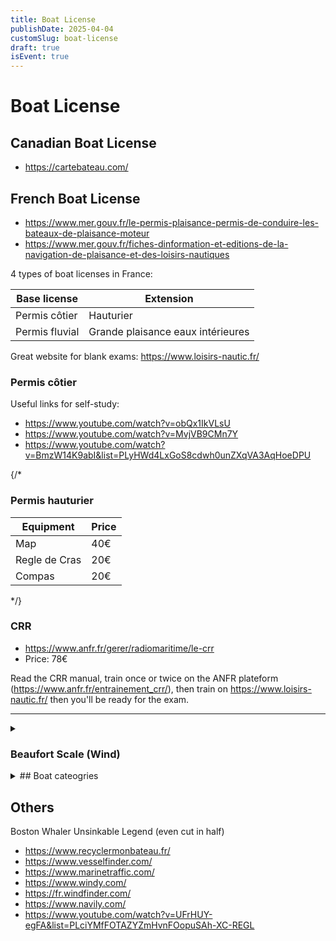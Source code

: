 ```yaml
---
title: Boat License
publishDate: 2025-04-04
customSlug: boat-license
draft: true
isEvent: true
---
```


# Boat License

## Canadian Boat License

- https://cartebateau.com/

## French Boat License

- https://www.mer.gouv.fr/le-permis-plaisance-permis-de-conduire-les-bateaux-de-plaisance-moteur
- https://www.mer.gouv.fr/fiches-dinformation-et-editions-de-la-navigation-de-plaisance-et-des-loisirs-nautiques

4 types of boat licenses in France:

| Base license   | Extension                         |
|----------------|-----------------------------------|
| Permis côtier  | Hauturier                         |
| Permis fluvial | Grande plaisance eaux intérieures |


Great website for blank exams: https://www.loisirs-nautic.fr/

### Permis côtier

Useful links for self-study:

- https://www.youtube.com/watch?v=obQx1IkVLsU
- https://www.youtube.com/watch?v=MvjVB9CMn7Y
- https://www.youtube.com/watch?v=BmzW14K9abI&list=PLyHWd4LxGoS8cdwh0unZXqVA3AqHoeDPU

{/*

### Permis hauturier

| Equipment     | Price |
|---------------|-------|
| Map           | 40€   |
| Regle de Cras | 20€   |
| Compas        | 20€   |

*/}


### CRR

- https://www.anfr.fr/gerer/radiomaritime/le-crr
- Price: 78€

Read the CRR manual, train once or twice on the ANFR plateform (https://www.anfr.fr/entrainement_crr/), then train on https://www.loisirs-nautic.fr/ then you'll be ready for the exam.

---

<details>
<summary>

### Beaufort Scale (Wind)

</summary>

| Beaufort | Wind (km/h) | Wind (knots) | Description | French description |
|----------|-------------|--------------|-------------|--------------------|
| 0        | 0-1         | 0-1          | Calm        | Calme              |
| 1        | 1-5         | 1-3          | Light air   | Très légère brise  |
| 2        | 6-11        | 4-6          | Light breeze| Légère brise       |
| 3        | 12-19       | 7-10         | Gentle breeze| Petite brise      |
| 4        | 20-28       | 11-16        | Moderate breeze| Jolie brise     |
| 5        | 29-38       | 17-21        | Fresh breeze| Bonne brise       |
| 6        | 39-49       | 22-27        | Strong breeze| Vent frais        |
| 7        | 50-61       | 28-33        | Near gale   | Grand frais       |
| 8        | 62-74       | 34-40        | Gale        | Coup de vent      |
| 9        | 75-88       | 41-47        | Strong gale | Fort coup de vent |
| 10       | 89-102      | 48-55        | Storm       | Tempête           |
| 11       | 103-117     | 56-63        | Violent storm| Violente tempête  |
| 12       | > 117       | > 63         | Hurricane   | Ouragan           |

</details>

<details>
<summary>
## Boat cateogries
</summary>

| Category | Wind (Beaufort) | Wave height (m)   |
|----------|-----------------|-------------------|
| A        | `> 8`           |     `> 4 m`       |
| B        | `< 8`           |     `< 4 m`       |
| C        | `< 6`           |     `< 2 m`       |
| D        | `< 4`           |     `< 0.3 m`     |

</details>

## Others

Boston Whaler Unsinkable Legend (even cut in half)

- https://www.recyclermonbateau.fr/
- https://www.vesselfinder.com/
- https://www.marinetraffic.com/
- https://www.windy.com/
- https://fr.windfinder.com/
- https://www.navily.com/
- https://www.youtube.com/watch?v=UFrHUY-egFA&list=PLciYMfFOTAZYZmHvnFOopuSAh-XC-REGL
